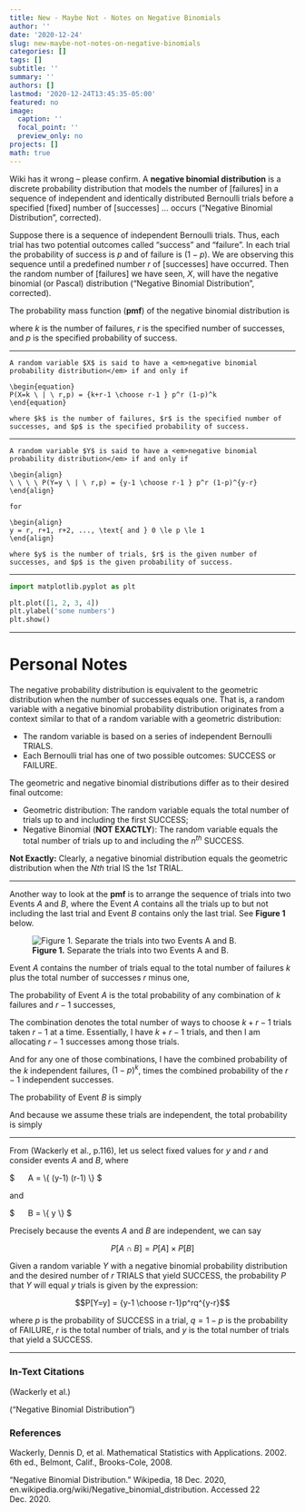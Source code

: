 ```yaml
---
title: New - Maybe Not - Notes on Negative Binomials
author: ''
date: '2020-12-24'
slug: new-maybe-not-notes-on-negative-binomials
categories: []
tags: []
subtitle: ''
summary: ''
authors: []
lastmod: '2020-12-24T13:45:35-05:00'
featured: no
image:
  caption: ''
  focal_point: ''
  preview_only: no
projects: []
math: true
---
```

Wiki has it wrong -- please confirm. A <strong>negative binomial distribution</strong> is a discrete probability distribution that models the number of [failures] in a sequence  of independent and identically distributed Bernoulli trials before a specified [fixed] number of [successes] ... occurs (“Negative Binomial Distribution”, corrected).

Suppose there is a sequence of independent Bernoulli trials. Thus, each trial has two potential outcomes called "success" and "failure". In each trial the probability of success is $p$ and of failure is $(1 − p)$. We are observing this sequence until a predefined number $r$ of [successes] have occurred. Then the random number of [failures] we have seen, $X$, will have the negative binomial (or Pascal) distribution (“Negative Binomial Distribution”, corrected).

The probability mass function (<strong>pmf</strong>) of the negative binomial distribution is

\begin{equation}
P(X = k \ | \ r,p) = { k+r-1 \choose r-1} p^r (1-p)^k 
\end{equation}

where $k$ is the number of failures, $r$ is the specified number of successes, and $p$ is the specified probability of success.

----

```definition
A random variable $X$ is said to have a <em>negative binomial probability distribution</em> if and only if

\begin{equation}
P(X=k \ | \ r,p) = {k+r-1 \choose r-1 } p^r (1-p)^k
\end{equation}

where $k$ is the number of failures, $r$ is the specified number of successes, and $p$ is the specified probability of success.
```

----

```definition
A random variable $Y$ is said to have a <em>negative binomial probability distribution</em> if and only if

\begin{align}
\ \ \ \ P(Y=y \ | \ r,p) = {y-1 \choose r-1 } p^r (1-p)^{y-r}
\end{align}

for

\begin{align}
y = r, r+1, r+2, ..., \text{ and } 0 \le p \le 1
\end{align}

where $y$ is the number of trials, $r$ is the given number of successes, and $p$ is the given probability of success.
```

----

```python
import matplotlib.pyplot as plt

plt.plot([1, 2, 3, 4])
plt.ylabel('some numbers')
plt.show()

```

----

# Personal Notes

The negative probability distribution is equivalent to the geometric distribution when the number of successes equals one. That is, a random variable with a negative binomial probability distribution originates from a context similar to that of a random variable with a geometric distribution:

- The random variable is based on a series of independent Bernoulli TRIALS. 
- Each Bernoulli trial has one of two possible outcomes: SUCCESS or FAILURE. 

The geometric and negative binomial distributions differ as to their desired final outcome:

- Geometric distribution: The random variable equals the total number of trials up to and including the first SUCCESS;
- Negative Binomial (<strong>NOT EXACTLY</strong>): The random variable equals the total number of trials up to and including the $n^{th}$ SUCCESS.

<strong>Not Exactly:</strong> Clearly, a negative binomial distribution equals the geometric distribution when the $Nth$ trial IS the $1st$ TRIAL.

----

Another way to look at the <strong>pmf</strong> is to arrange the sequence of trials into two Events $A$ and $B$, where
the Event $A$ contains all the trials up to but not including the last trial and Event $B$ contains only the last trial. See <strong>Figure 1</strong> below.

![<strong>Figure 1.</strong> Separate the trials into two Events A and B.](/negative-binomial-distribution/example-2.png)

Event $A$ contains the number of trials equal to the total number of failures $k$ plus the total number of successes $r$ minus one,

\begin{align}
N[A] = & k+r-1 \\\\[0.5em]
     = & k + (r-1) \\\\
\end{align}

The probability of Event $A$ is the total probability of any combination of $k$ failures and $r-1$ successes,

\begin{equation}
Pr[A] = {k+r-1 \choose r-1 } (1-p)^k p^{r-1}
\end{equation}

The combination denotes the total number of ways to choose $k+r-1$ trials taken $r-1$ at a time. Essentially, I have $k+r-1$ trials, and then I am allocating $r-1$ successes among those trials.

And for any one of those combinations, I have the combined probability of the $k$ independent failures, $(1-p)^k$, times the combined probability of the $r-1$ independent successes.

The probability of Event $B$ is simply

\begin{equation}
Pr[B] = p
\end{equation}

And because we assume these trials are independent, the total probability is simply

\begin{align}
Pr[X=k] = & Pr[A] \cdot Pr[B] \\\\[1em]
        = & \left[ {k+r-1 \choose r-1 } (1-p)^k p^{r-1} \right] \cdot Pr[B] \\\\[1em]
        = & \left[ {k+r-1 \choose r-1 } (1-p)^k p^{r-1} \right] \cdot  p \\\\[1em]
        = & {k+r-1 \choose r-1 } (1-p)^k p^{r-1} \cdot p \\\\[1em]
        = & {k+r-1 \choose r-1 } (1-p)^k p^r
\end{align}

----

From (Wackerly et al., p.116), let us select fixed values for $y$ and $r$ and consider events $A$ and $B$, where

$
\ \ \ \ \ A = \\{ \text{ the first } (y-1) \text{ trials contain } (r-1) \text{ successes } \\}
$

and

$
\ \ \ \ \ B = \\{ \text{ trial } y \text{ results in a success } \\}
$

Precisely because the events $A$ and $B$ are independent, we can say

$$P[ A \cap B] = P[A] \times P[B]$$

Given a random variable $Y$ with a negative binomial probability distribution and the desired number of $r$ TRIALS that yield SUCCESS, the probability $P$ that $Y$ will equal $y$ trials is given by the expression:

$$P[Y=y] = {y-1 \choose r-1}p^rq^{y-r}$$

where $p$ is the probability of SUCCESS in a trial, $q=1-p$ is the probability of FAILURE, $r$ is the total number of trials, and $y$ is the total number of trials that yield a SUCCESS.

----

### In-Text Citations

(Wackerly et al.)

(“Negative Binomial Distribution”)

### References

Wackerly, Dennis D, et al. Mathematical Statistics with Applications. 2002. 6th ed., Belmont, Calif., Brooks-Cole, 2008.

“Negative Binomial Distribution.” Wikipedia, 18 Dec. 2020, en.wikipedia.org/wiki/Negative_binomial_distribution. Accessed 22 Dec. 2020.
